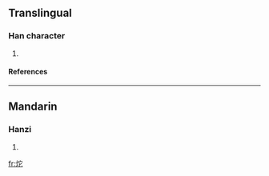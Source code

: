 ==Translingual==
===Han character===
{{Han char|rn=86|rad=火|as=05|sn=9|four=|canj=火十心 (FJP)}}
# {{defn|Han|sort=火05}}
====References====
{{Han ref|kx=0668.160|dkj=18945|hdz=32197.040|uh=70A8|ud=28840}}

----
==Mandarin==
===Hanzi===
{{cmn-hanzi|pin=[[bāo]] (bao1), [[duò]] (duo4), [[páo]] (pao2)|wg=pao<sup>1</sup>, to<sup>4</sup>, p'ao<sup>2</sup>}}
# {{defn|Mandarin}}

[[fr:炨]]